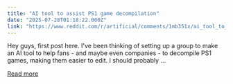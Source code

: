 ```yaml
---
title: "AI tool to assist PS1 game decompilation"
date: "2025-07-28T01:18:22.000Z"
link: "https://www.reddit.com/r/artificial/comments/1mb351x/ai_tool_to_assist_ps1_game_decompilation/"
---
```


Hey guys, first post here. I've been thinking of setting up a group to make an AI tool to help fans - and maybe even companies - to decompile PS1 games, making them easier to edit.
 I should probably ...

[Read more](https://www.reddit.com/r/artificial/comments/1mb351x/ai_tool_to_assist_ps1_game_decompilation/)
